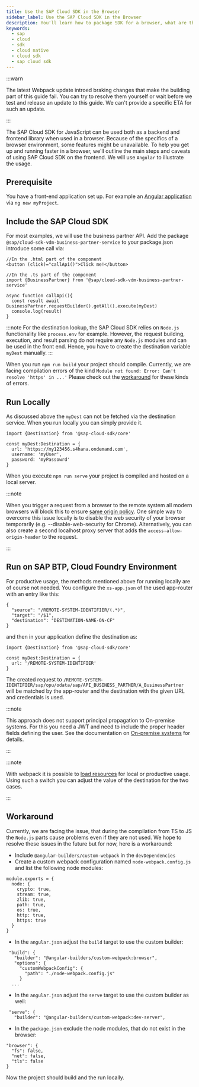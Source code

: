 ```yaml
---
title: Use the SAP Cloud SDK in the Browser
sidebar_label: Use the SAP Cloud SDK in the Browser
description: You'll learn how to package SDK for a browser, what are the limitations, and how to use it with popular frontend frameworks.
keywords:
  - sap
  - cloud
  - sdk
  - cloud native
  - cloud sdk
  - sap cloud sdk
---
```


:::warn

The latest Webpack update introed braking changes that make the building part of this guide fail.
You can try to resolve them yourself or wait before we test and release an update to this guide.
We can't provide a specific ETA for such an update.

:::


The SAP Cloud SDK for JavaScript can be used both as a backend and frontend library when used in a browser.
Because of the specifics of a browser environment, some features might be unavailable.
To help you get up and running faster in a browser, we'll outline the main steps and caveats of using SAP Cloud SDK on the frontend.
We will use `Angular` to illustrate the usage.

## Prerequisite

You have a front-end application set up.
For example an [Angular application](https://angular.io/cli/new) via `ng new myProject`.

## Include the SAP Cloud SDK

For most examples, we will use the business partner API.
Add the package `@sap/cloud-sdk-vdm-business-partner-service` to your package.json introduce some call via:

```
//In the .html part of the component
<button (click)="callApi()">Click me!</button>

//In the .ts part of the component
import {BusinessPartner} from '@sap/cloud-sdk-vdm-business-partner-service'

async function callApi(){
  const result await BusinessPartner.requestBuilder().getAll().execute(myDest)
  console.log(result)
}
```

:::note
For the destination lookup, the SAP Cloud SDK relies on `Node.js` functionality like `process.env` for example.
However, the request building, execution, and result parsing do not require any `Node.js` modules and can be used in the front end.
Hence, you have to create the destination variable `myDest` manually.
:::

When you run `npm run build` your project should compile.
Currently, we are facing compilation errors of the kind `Module not found: Error: Can't resolve 'https' in ...'`
Please check out the [workaround](#workaround) for these kinds of errors.

## Run Locally

As discussed above the `myDest` can not be fetched via the destination service.
When you run locally you can simply provide it.

```
import {Destination} from '@sap-cloud-sdk/core'

const myDest:Destination = {
  url: 'https://my123456.s4hana.ondemand.com',
  username: 'myUser',
  password: 'myPassowrd'
}
```

When you execute `npm run serve` your project is compiled and hosted on a local server.

:::note

When you trigger a request from a browser to the remote system all modern browsers will block this to ensure [same origin policy](https://en.wikipedia.org/wiki/Same-origin_policy).
One simple way to overcome this issue locally is to disable the web security of your browser temporarily (e.g. --disable-web-security for Chrome).
Alternatively, you can also create a second localhost proxy server that adds the `access-allow-origin-header` to the request.

:::

## Run on SAP BTP, Cloud Foundry Environment

For productive usage, the methods mentioned above for running locally are of course not needed.
You configure the `xs-app.json` of the used app-router with an entry like this:

```
{
  "source": "/REMOTE-SYSTEM-IDENTIFIER/(.*)",
  "target": "/$1",
  "destination": "DESTINATION-NAME-ON-CF"
}
```

and then in your application define the destination as:

```
import {Destination} from '@sap-cloud-sdk/core'

const myDest:Destination = {
  url: '/REMOTE-SYSTEM-IDENTIFIER'
}
```

The created request to `/REMOTE-SYSTEM-IDENTIFIER/sap/opu/odata/sap/API_BUSINESS_PARTNER/A_BusinessPartner` will be matched by the app-router and the destination with the given URL and credentials is used.

:::note

This approach does not support principal propagation to On-premise systems.
For this you need a JWT and need to include the proper header fields defining the user.
See the documentation on [On-premise systems](../features/connectivity/on-premise.mdx) for details.

:::

:::note

With webpack it is possible to [load resources](https://webpack.js.org/plugins/normal-module-replacement-plugin/) for local or productive usage.
Using such a switch you can adjust the value of the destination for the two cases.

:::

## Workaround

Currently, we are facing the issue, that during the compilation from TS to JS the `Node.js` parts cause problems even if they are not used.
We hope to resolve these issues in the future but for now, here is a workaround:

- Include `@angular-builders/custom-webpack` in the `devDependencies`
- Create a custom webpack configuration named `node-webpack.config.js` and list the following node modules:

```
module.exports = {
  node: {
    crypto: true,
    stream: true,
    zlib: true,
    path: true,
    os: true,
    http: true,
    https: true
  }
}
```

- In the `angular.json` adjust the `build` target to use the custom builder:

```
 "build": {
   "builder": "@angular-builders/custom-webpack:browser",
   "options": {
     "customWebpackConfig": {
       "path": "./node-webpack.config.js"
     }
  ...
```

- In the `angular.json` adjust the `serve` target to use the custom builder as well:

```
 "serve": {
   "builder": "@angular-builders/custom-webpack:dev-server",
```

- In the `package.json` exclude the node modules, that do not exist in the browser:

```
"browser": {
  "fs": false,
  "net": false,
  "tls": false
}
```

Now the project should build and the run locally.
